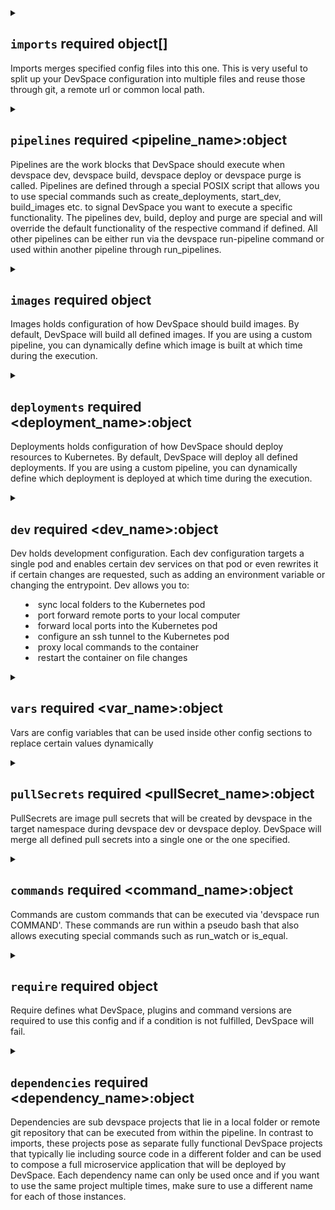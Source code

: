 

<PartialVersion />


<PartialName />



<details className="config-field" data-expandable="true">
<summary>

## `imports` <span class="config-field-required" data-required="false">required</span> <span class="config-field-type">object[]</span> <span class="config-field-default"></span> <span class="config-field-enum"></span>

Imports merges specified config files into this one. This is very useful to split up your DevSpace configuration
into multiple files and reuse those through git, a remote url or common local path.

</summary>

<PartialImports />


</details>



<details className="config-field" data-expandable="true">
<summary>

## `pipelines` <span class="config-field-required" data-required="false">required</span> <span class="config-field-type">&lt;pipeline_name&gt;:object</span> <span class="config-field-default"></span> <span class="config-field-enum"></span>

Pipelines are the work blocks that DevSpace should execute when devspace dev, devspace build, devspace deploy or devspace purge
is called. Pipelines are defined through a special POSIX script that allows you to use special commands
such as create_deployments, start_dev, build_images etc. to signal DevSpace you want to execute
a specific functionality. The pipelines dev, build, deploy and purge are special and will override
the default functionality of the respective command if defined. All other pipelines can be either run
via the devspace run-pipeline command or used within another pipeline through run_pipelines.

</summary>


<details className="config-field" data-expandable="true"open>
<summary>

## `<pipeline_name>` <span class="config-field-required" data-required="true">required</span> <span class="config-field-type">string</span> <span class="config-field-default"></span> <span class="config-field-enum"><span>dev<br/>deploy<br/>build<br/>purge<br/>.*</span></span>

Name of the pipeline, will be filled automatically

</summary>

<PartialPipelines />


</details>


</details>


<PartialFunctions />



<details className="config-field" data-expandable="true">
<summary>

## `images` <span class="config-field-required" data-required="false">required</span> <span class="config-field-type">object</span> <span class="config-field-default"></span> <span class="config-field-enum"></span>

Images holds configuration of how DevSpace should build images. By default, DevSpace will build all defined images.
If you are using a custom pipeline, you can dynamically define which image is built at which time during the
execution.

</summary>

<PartialImages />


</details>



<details className="config-field" data-expandable="true">
<summary>

## `deployments` <span class="config-field-required" data-required="false">required</span> <span class="config-field-type">&lt;deployment_name&gt;:object</span> <span class="config-field-default"></span> <span class="config-field-enum"></span>

Deployments holds configuration of how DevSpace should deploy resources to Kubernetes. By default, DevSpace will deploy all defined deployments.
If you are using a custom pipeline, you can dynamically define which deployment is deployed at which time during the
execution.

</summary>


<details className="config-field" data-expandable="true"open>
<summary>

## `<deployment_name>` <span class="config-field-required" data-required="true">required</span> <span class="config-field-type">string</span> <span class="config-field-default"></span> <span class="config-field-enum"></span>

Name of the deployment

</summary>

<PartialDeployments />


</details>


</details>



<details className="config-field" data-expandable="true">
<summary>

## `dev` <span class="config-field-required" data-required="false">required</span> <span class="config-field-type">&lt;dev_name&gt;:object</span> <span class="config-field-default"></span> <span class="config-field-enum"></span>

Dev holds development configuration. Each dev configuration targets a single pod and enables certain dev services on that pod
or even rewrites it if certain changes are requested, such as adding an environment variable or changing the entrypoint.
Dev allows you to:
- sync local folders to the Kubernetes pod
- port forward remote ports to your local computer
- forward local ports into the Kubernetes pod
- configure an ssh tunnel to the Kubernetes pod
- proxy local commands to the container
- restart the container on file changes

</summary>


<details className="config-field" data-expandable="true"open>
<summary>

## `<dev_name>` <span class="config-field-required" data-required="true">required</span> <span class="config-field-type">string</span> <span class="config-field-default"></span> <span class="config-field-enum"></span>

Name of the dev configuration

</summary>

<PartialDev />


</details>


</details>



<details className="config-field" data-expandable="true">
<summary>

## `vars` <span class="config-field-required" data-required="false">required</span> <span class="config-field-type">&lt;var_name&gt;:object</span> <span class="config-field-default"></span> <span class="config-field-enum"></span>

Vars are config variables that can be used inside other config sections to replace certain values dynamically

</summary>


<details className="config-field" data-expandable="true"open>
<summary>

## `<var_name>` <span class="config-field-required" data-required="true">required</span> <span class="config-field-type">string</span> <span class="config-field-default"></span> <span class="config-field-enum"></span>

Name is the name of the variable

</summary>

<PartialVars />


</details>


</details>



<details className="config-field" data-expandable="true">
<summary>

## `pullSecrets` <span class="config-field-required" data-required="false">required</span> <span class="config-field-type">&lt;pullSecret_name&gt;:object</span> <span class="config-field-default"></span> <span class="config-field-enum"></span>

PullSecrets are image pull secrets that will be created by devspace in the target namespace
during devspace dev or devspace deploy. DevSpace will merge all defined pull secrets into a single
one or the one specified.

</summary>


<details className="config-field" data-expandable="true"open>
<summary>

## `<pullSecret_name>` <span class="config-field-required" data-required="true">required</span> <span class="config-field-type">string</span> <span class="config-field-default"></span> <span class="config-field-enum"></span>

Name is the pull secret name to deploy

</summary>

<PartialPullSecrets />


</details>


</details>



<details className="config-field" data-expandable="true">
<summary>

## `commands` <span class="config-field-required" data-required="false">required</span> <span class="config-field-type">&lt;command_name&gt;:object</span> <span class="config-field-default"></span> <span class="config-field-enum"></span>

Commands are custom commands that can be executed via 'devspace run COMMAND'. These commands are run within a pseudo bash
that also allows executing special commands such as run_watch or is_equal.

</summary>


<details className="config-field" data-expandable="true"open>
<summary>

## `<command_name>` <span class="config-field-required" data-required="true">required</span> <span class="config-field-type">string</span> <span class="config-field-default"></span> <span class="config-field-enum"></span>

Name is the name of a command that is used via `devspace run NAME`

</summary>

<PartialCommands />


</details>


</details>



<details className="config-field" data-expandable="true">
<summary>

## `require` <span class="config-field-required" data-required="false">required</span> <span class="config-field-type">object</span> <span class="config-field-default"></span> <span class="config-field-enum"></span>

Require defines what DevSpace, plugins and command versions are required to use this config and if a condition is not
fulfilled, DevSpace will fail.

</summary>

<PartialRequire />


</details>



<details className="config-field" data-expandable="true">
<summary>

## `dependencies` <span class="config-field-required" data-required="false">required</span> <span class="config-field-type">&lt;dependency_name&gt;:object</span> <span class="config-field-default"></span> <span class="config-field-enum"></span>

Dependencies are sub devspace projects that lie in a local folder or remote git repository that can be executed
from within the pipeline. In contrast to imports, these projects pose as separate fully functional DevSpace projects
that typically lie including source code in a different folder and can be used to compose a full microservice
application that will be deployed by DevSpace. Each dependency name can only be used once and if you want to use
the same project multiple times, make sure to use a different name for each of those instances.

</summary>


<details className="config-field" data-expandable="true"open>
<summary>

## `<dependency_name>` <span class="config-field-required" data-required="true">required</span> <span class="config-field-type">string</span> <span class="config-field-default"></span> <span class="config-field-enum"></span>

Name is used internally

</summary>

<PartialDependencies />


</details>


</details>
